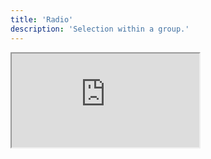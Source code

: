 ```yaml
---
title: 'Radio'
description: 'Selection within a group.'
---
```


<iframe
  style={{ width: '100%', height: '378px', borderRadius: 12 }}
  src="https://ng-primitives.github.io/ng-primitives/examples/radio"
/>

## Usage

Assemble the radio directives in your template.

```html
<div ngpRadioGroup [(ngpRadioGroupValue)]="value">
  <button ngpRadioItem ngpRadioItem="Option 1">
    <ng-icon ngpRadioIndicator name="dot" />
    Option 1
  </button>

  <button ngpRadioItem ngpRadioItem="Option 2">
    <ng-icon ngpRadioIndicator name="dot" />
    Option 2
  </button>

  <button ngpRadioItem ngpRadioItem="Option 3">
    <ng-icon ngpRadioIndicator name="dot" />
    Option 3
  </button>
</div>
```

## API Reference

The following directives are available to import from the `@ng-primitives/ng-primitives` package:

### NgpRadioGroupDirective

<ResponseField name="ngpRadioGroupValue" type="string | undefined">
  Define the selected value.
</ResponseField>

<ResponseField name="ngpRadioGroupDisabled" type="boolean" default="false">
  Define the disabled state.
</ResponseField>

<ResponseField
  name="ngpRadioGroupOrientation"
  type="'vertical' | 'horizontal'"
  default="horizontal"
>
  Define the orientation.
</ResponseField>

<ResponseField name="ngpRadioGroupValueChange" type="boolean">
  Event emitted when the selection changes.
</ResponseField>

### NgpRadioItemDirective

<ResponseField name="ngpRadioItemValue" type="string" required="true">
  Define the value of this item.
</ResponseField>

<ResponseField name="ngpRadioItemDisabled" type="boolean" default="false">
  Define the disabled state.
</ResponseField>

### NgpRadioIndicatorDirective

There are no inputs or outputs for this directive.

## Schematics

You can use our schematic to generate a new checkbox component.

<CodeGroup>

```bash Angular CLI
ng generate @ng-primitives/ng-primitives:radio
```

```bash Nx
nx generate @ng-primitives/ng-primitives:radio
```

</CodeGroup>

### Options

<ResponseField name="name" type="string">
  The name of the component.
</ResponseField>

<ResponseField name="project" type="string">
  The name of the project to add the component to.
</ResponseField>

<ResponseField name="path" type="string">
  The path to create the component.
</ResponseField>
